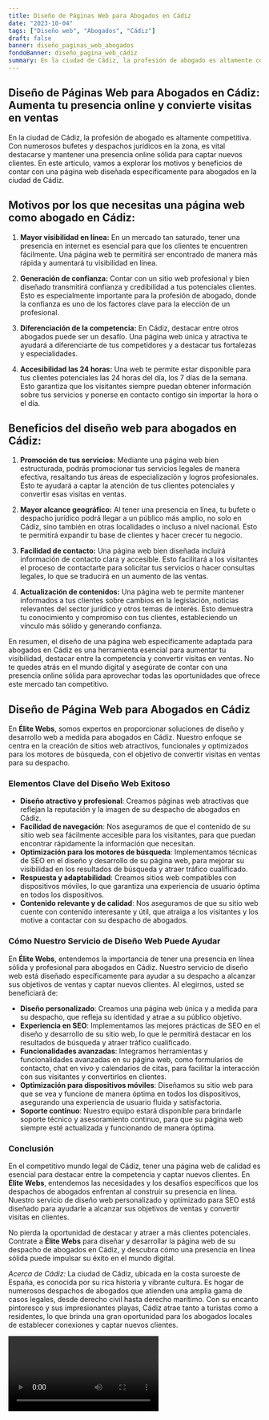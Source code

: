 ```yaml
---
title: Diseño de Páginas Web para Abogados en Cádiz
date: "2023-10-04"
tags: ["Diseño web", "Abogados", "Cádiz"]
draft: false
banner: diseño_paginas_web_abogados
fondoBanner: diseño_pagina_web_cádiz
summary: En la ciudad de Cádiz, la profesión de abogado es altamente competitiva. Con numerosos bufetes y despachos jurídicos en la zona, es vital destacarse y mantener una presencia online sólida para captar nuevos clientes. En este artículo, vamos a explorar los motivos y beneficios de contar con una página web diseñada específicamente para abogados en la ciudad de Cádiz.
---
```



## Diseño de Páginas Web para Abogados en Cádiz: Aumenta tu presencia online y convierte visitas en ventas

En la ciudad de Cádiz, la profesión de abogado es altamente competitiva. Con numerosos bufetes y despachos jurídicos en la zona, es vital destacarse y mantener una presencia online sólida para captar nuevos clientes. En este artículo, vamos a explorar los motivos y beneficios de contar con una página web diseñada específicamente para abogados en la ciudad de Cádiz.

## Motivos por los que necesitas una página web como abogado en Cádiz:

1. **Mayor visibilidad en línea:** En un mercado tan saturado, tener una presencia en internet es esencial para que los clientes te encuentren fácilmente. Una página web te permitirá ser encontrado de manera más rápida y aumentará tu visibilidad en línea.

2. **Generación de confianza:** Contar con un sitio web profesional y bien diseñado transmitirá confianza y credibilidad a tus potenciales clientes. Esto es especialmente importante para la profesión de abogado, donde la confianza es uno de los factores clave para la elección de un profesional.

3. **Diferenciación de la competencia:** En Cádiz, destacar entre otros abogados puede ser un desafío. Una página web única y atractiva te ayudará a diferenciarte de tus competidores y a destacar tus fortalezas y especialidades.

4. **Accesibilidad las 24 horas:** Una web te permite estar disponible para tus clientes potenciales las 24 horas del día, los 7 días de la semana. Esto garantiza que los visitantes siempre puedan obtener información sobre tus servicios y ponerse en contacto contigo sin importar la hora o el día.

## Beneficios del diseño web para abogados en Cádiz:

1. **Promoción de tus servicios:** Mediante una página web bien estructurada, podrás promocionar tus servicios legales de manera efectiva, resaltando tus áreas de especialización y logros profesionales. Esto te ayudará a captar la atención de tus clientes potenciales y convertir esas visitas en ventas.

2. **Mayor alcance geográfico:** Al tener una presencia en línea, tu bufete o despacho jurídico podrá llegar a un público más amplio, no solo en Cádiz, sino también en otras localidades o incluso a nivel nacional. Esto te permitirá expandir tu base de clientes y hacer crecer tu negocio.

3. **Facilidad de contacto:** Una página web bien diseñada incluirá información de contacto clara y accesible. Esto facilitará a los visitantes el proceso de contactarte para solicitar tus servicios o hacer consultas legales, lo que se traducirá en un aumento de las ventas.

4. **Actualización de contenidos:** Una página web te permite mantener informados a tus clientes sobre cambios en la legislación, noticias relevantes del sector jurídico y otros temas de interés. Esto demuestra tu conocimiento y compromiso con tus clientes, estableciendo un vínculo más sólido y generando confianza.

En resumen, el diseño de una página web específicamente adaptada para abogados en Cádiz es una herramienta esencial para aumentar tu visibilidad, destacar entre la competencia y convertir visitas en ventas. No te quedes atrás en el mundo digital y asegúrate de contar con una presencia online sólida para aprovechar todas las oportunidades que ofrece este mercado tan competitivo.

<GifSeo />

<Cta />

## Diseño de Página Web para Abogados en Cádiz

En **Élite Webs**, somos expertos en proporcionar soluciones de diseño y desarrollo web a medida para abogados en Cádiz. Nuestro enfoque se centra en la creación de sitios web atractivos, funcionales y optimizados para los motores de búsqueda, con el objetivo de convertir visitas en ventas para su despacho.

### Elementos Clave del Diseño Web Exitoso

- **Diseño atractivo y profesional**: Creamos páginas web atractivas que reflejan la reputación y la imagen de su despacho de abogados en Cádiz.
- **Facilidad de navegación**: Nos aseguramos de que el contenido de su sitio web sea fácilmente accesible para los visitantes, para que puedan encontrar rápidamente la información que necesitan.
- **Optimización para los motores de búsqueda**: Implementamos técnicas de SEO en el diseño y desarrollo de su página web, para mejorar su visibilidad en los resultados de búsqueda y atraer tráfico cualificado.
- **Respuesta y adaptabilidad**: Creamos sitios web compatibles con dispositivos móviles, lo que garantiza una experiencia de usuario óptima en todos los dispositivos.
- **Contenido relevante y de calidad**: Nos aseguramos de que su sitio web cuente con contenido interesante y útil, que atraiga a los visitantes y los motive a contactar con su despacho de abogados.

### Cómo Nuestro Servicio de Diseño Web Puede Ayudar

En **Élite Webs**, entendemos la importancia de tener una presencia en línea sólida y profesional para abogados en Cádiz. Nuestro servicio de diseño web está diseñado específicamente para ayudar a su despacho a alcanzar sus objetivos de ventas y captar nuevos clientes. Al elegirnos, usted se beneficiará de:

- **Diseño personalizado**: Creamos una página web única y a medida para su despacho, que refleja su identidad y atrae a su público objetivo.
- **Experiencia en SEO**: Implementamos las mejores prácticas de SEO en el diseño y desarrollo de su sitio web, lo que le permitirá destacar en los resultados de búsqueda y atraer tráfico cualificado.
- **Funcionalidades avanzadas**: Integramos herramientas y funcionalidades avanzadas en su página web, como formularios de contacto, chat en vivo y calendarios de citas, para facilitar la interacción con sus visitantes y convertirlos en clientes.
- **Optimización para dispositivos móviles**: Diseñamos su sitio web para que se vea y funcione de manera óptima en todos los dispositivos, asegurando una experiencia de usuario fluida y satisfactoria.
- **Soporte continuo**: Nuestro equipo estará disponible para brindarle soporte técnico y asesoramiento continuo, para que su página web siempre esté actualizada y funcionando de manera óptima.

### Conclusión

En el competitivo mundo legal de Cádiz, tener una página web de calidad es esencial para destacar entre la competencia y captar nuevos clientes. En **Élite Webs**, entendemos las necesidades y los desafíos específicos que los despachos de abogados enfrentan al construir su presencia en línea. Nuestro servicio de diseño web personalizado y optimizado para SEO está diseñado para ayudarle a alcanzar sus objetivos de ventas y convertir visitas en clientes.

No pierda la oportunidad de destacar y atraer a más clientes potenciales. Contrate a **Élite Webs** para diseñar y desarrollar la página web de su despacho de abogados en Cádiz, y descubra cómo una presencia en línea sólida puede impulsar su éxito en el mundo digital.

_Acerca de Cádiz:_ La ciudad de Cádiz, ubicada en la costa suroeste de España, es conocida por su rica historia y vibrante cultura. Es hogar de numerosos despachos de abogados que atienden una amplia gama de casos legales, desde derecho civil hasta derecho marítimo. Con su encanto pintoresco y sus impresionantes playas, Cádiz atrae tanto a turistas como a residentes, lo que brinda una gran oportunidad para los abogados locales de establecer conexiones y captar nuevos clientes.

<Video />

<CtaBot job="Abogados" city="Cádiz" />

<Gmaps query="Cádiz+españa+maps" />
